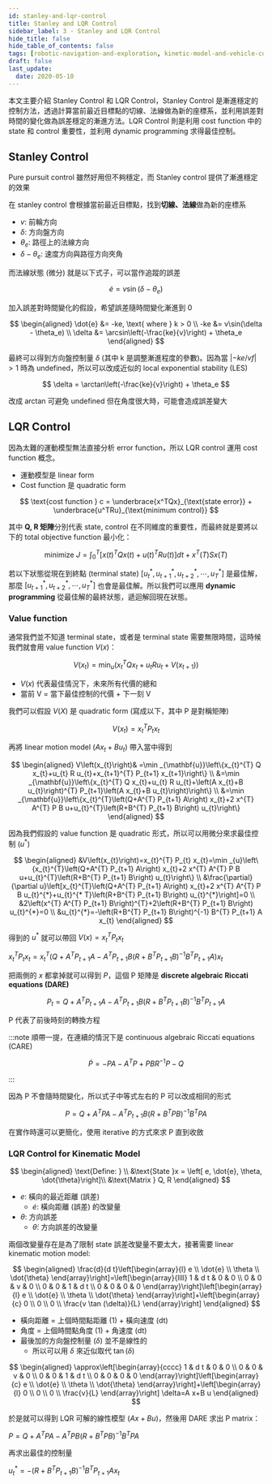 ```yaml
---
id: stanley-and-lqr-control
title: Stanley and LQR Control
sidebar_label: 3 - Stanley and LQR Control
hide_title: false
hide_table_of_contents: false
tags: [robotic-navigation-and-exploration, kinetic-model-and-vehicle-control]
draft: false
last_update:
  date: 2020-05-10
---
```


本文主要介紹 Stanley Control 和 LQR Control，Stanley Control 是漸進穩定的控制方法，透過計算當前最近目標點的切線、法線做為新的座標系，並利用誤差對時間的變化做為誤差穩定的漸進方法。LQR Control 則是利用 cost function 中的 state 和 control 重要性，並利用 dynamic programming 求得最佳控制。

## Stanley Control

Pure pursuit control 雖然好用但不夠穩定，而 Stanley control 提供了漸進穩定的效果

<fig
  src="/img/learning/robotic-navigation-and-exploration/01-kinetic-model-and-vehicle-control/stanley_control.png"
  caption="Stanley Control"
/>

在 stanley control 會根據當前最近目標點，找到**切線、法線**做為新的座標系

- $v$: 前輪方向
- $\delta$: 方向盤方向
- $\theta_e$: 路徑上的法線方向
- $\delta - \theta_e$: 速度方向與路徑方向夾角

而法線狀態 (微分) 就是以下式子，可以當作追蹤的誤差

$$
\dot{e} = v\sin(\delta - \theta_e)
$$

加入誤差對時間變化的假設，希望誤差隨時間變化漸進到 0

$$
\begin{aligned}
\dot{e} &= -ke, \text{ where } k > 0  \\
 -ke &= v\sin(\delta - \theta_e) \\
\delta &= \arcsin\left(-\frac{ke}{v}\right) + \theta_e
\end{aligned}
$$

最終可以得到方向盤控制量 $\delta$ (其中 k 是調整漸進程度的參數)。因為當 $\lvert -ke/vf \rvert > 1$ 時為 undefined，所以可以改成近似的 local exponential stability (LES)

$$
\delta = \arctan\left(-\frac{ke}{v}\right) + \theta_e
$$

改成 arctan 可避免 undefined 但在角度很大時，可能會造成誤差變大

## LQR Control

因為太難的運動模型無法直接分析 error function，所以 LQR control 運用 cost function 概念。

- 運動模型是 linear form
- Cost function 是 quadratic form

$$
\text{cost function } c = \underbrace{x^TQx}_{\text{state error}} + \underbrace{u^TRu}_{\text{minimum control}}
$$

其中 **Q, R 矩陣**分別代表 state, control 在不同維度的重要性，而最終就是要將以下的 total objective function 最小化：

$$
\text{minimize } J = \int_0^T \left[x(t)^TQx(t) + u(t)^TRu(t)\right]dt + x^T(T) Sx(T)
$$

若以下狀態從現在到終點 (terminal state) $\left[ u_t^\ast ,u_{t+1}^\ast , u_{t+2}^\ast , \cdots , u_T^\ast  \right]$ 是最佳解，那麼 $\left[ u_{t+1}^\ast , u_{t+2}^\ast , \cdots , u_T^\ast  \right]$ 也會是最佳解。所以我們可以應用 **dynamic programming** 從最佳解的最終狀態，遞迴解回現在狀態。

### Value function

通常我們並不知道 terminal state，或者是 terminal state 需要無限時間，這時候我們就會用 value function $V(x)$：

$$
V(x_t) = \min_u \left( x_t^TQx_t + u_tRu_t + V(x_{t+1}) \right)
$$

- $V(x)$ 代表最佳情況下，未來所有代價的總和
- 當前 V = 當下最佳控制的代價 + 下一刻 V

我們可以假設 $V(X)$ 是 quadratic form (寫成以下，其中 P 是對稱矩陣)

$$
V(x_t) = x_t^T P_t x_t
$$

再將 linear motion model ($Ax_t+Bu_t$) 帶入當中得到

$$
\begin{aligned}
V\left(x_{t}\right)&
=\min _{\mathbf{u}}\left\{x_{t}^{T} Q x_{t}+u_{t} R u_{t}+x_{t+1}^{T} P_{t+1} x_{t+1}\right\}
\\
&=\min _{\mathbf{u}}\left\{x_{t}^{T} Q x_{t}+u_{t} R u_{t}+\left(A x_{t}+B u_{t}\right)^{T} P_{t+1}\left(A x_{t}+B u_{t}\right)\right\}
\\
&=\min _{\mathbf{u}}\left\{x_{t}^{T}\left(Q+A^{T} P_{t+1} A\right) x_{t}+2 x^{T} A^{T} P B u+u_{t}^{T}\left(R+B^{T} P_{t+1} B\right) u_{t}\right\}
\end{aligned}
$$

因為我們假設的 value function 是 quadratic 形式，所以可以用微分來求最佳控制 ($u^\ast$)

$$
\begin{aligned}
&V\left(x_{t}\right)=x_{t}^{T} P_{t} x_{t}=\min _{u}\left\{x_{t}^{T}\left(Q+A^{T} P_{t+1} A\right) x_{t}+2 x^{T} A^{T} P B u+u_{t}^{T}\left(R+B^{T} P_{t+1} B\right) u_{t}\right\}
\\
&\frac{\partial}{\partial u}\left[x_{t}^{T}\left(Q+A^{T} P_{t+1} A\right) x_{t}+2 x^{T} A^{T} P B u_{t}^{*}+u_{t}^{* T}\left(R+B^{T} P_{t+1} B\right) u_{t}^{*}\right]=0
\\
&2\left(x^{T} A^{T} P_{t+1} B\right)^{T}+2\left(R+B^{T} P_{t+1} B\right) u_{t}^{*}=0
\\
&u_{t}^{*}=-\left(R+B^{T} P_{t+1} B\right)^{-1} B^{T} P_{t+1} A x_{t}
\end{aligned}
$$

得到的 $u^\ast$ 就可以帶回 $V(x) = x_t^TP_tx_t$

$x_{t}^{T} P_{t} x_{t}=x_{t}^{T}\left(Q+A^{T} P_{t+1} A-A^{T} P_{t+1} B\left(R+B^{T} P_{t+1} B\right)^{-1} B^{T} P_{t+1} A\right) x_{t}$

把兩側的 $x$ 都拿掉就可以得到 $P$，這個 P 矩陣是 **discrete algebraic Riccati equations (DARE)**

$$
P_{t}=Q+A^{T} P_{t+1} A-A^{T} P_{t+1} B\left(R+B^{T} P_{t+1} B\right)^{-1} B^{T} P_{t+1} A
$$

P 代表了前後時刻的轉換方程

:::note
順帶一提，在連續的情況下是 continuous algebraic Riccati equations (CARE)

$$
\dot{P}=-P A-A^{T} P+P B R^{-1} P-Q
$$

:::

因為 P 不會隨時間變化，所以式子中等式左右的 P 可以改成相同的形式

$$
P=Q+A^{T} P A-A^{T} P_{t+1} B\left(R+B^{T} P B\right)^{-1} B^{T} P A
$$

在實作時還可以更簡化，使用 iterative 的方式來求 P 直到收斂

<fig
  src="/img/learning/robotic-navigation-and-exploration/01-kinetic-model-and-vehicle-control/iteratively_find_riccati_equation.png"
  caption="Iteratively find Riccati equation"
/>

### LQR Control for Kinematic Model

$$
\begin{aligned}
\text{Define: } \\
&\text{State }x = \left[ e, \dot{e}, \theta, \dot{\theta}\right]\\
&\text{Matrix } Q, R
\end{aligned}
$$

- $e$: 橫向的最近距離 (誤差)
  - $\dot{e}$: 橫向距離 (誤差) 的改變量
- $\theta$: 方向誤差
  - $\dot{\theta}$: 方向誤差的改變量

兩個改變量存在是為了限制 state 誤差改變量不要太大，接著需要 linear kinematic motion model:

$$
\begin{aligned}
\frac{d}{d t}\left[\begin{array}{l}
e \\
\dot{e} \\
\theta \\
\dot{\theta}
\end{array}\right]=\left[\begin{array}{llll}
1 & d t & 0 & 0 \\
0 & 0 & v & 0 \\
0 & 0 & 1 & d t \\
0 & 0 & 0 & 0
\end{array}\right]\left[\begin{array}{l}
e \\
\dot{e} \\
\theta \\
\dot{\theta}
\end{array}\right]+\left[\begin{array}{c}
0 \\
0 \\
0 \\
\frac{v \tan (\delta)}{L}
\end{array}\right]
\end{aligned}
$$

- 橫向距離 = 上個時間點距離 (1) + 橫向速度 (dt)
- 角度 = 上個時間點角度 (1) + 角速度 (dt)
- 最後加的方向盤控制量 ($\delta$) 並不是線性的
  - 所以可以用 $\delta$ 來近似取代 $\tan(\delta)$

$$
\begin{aligned}
\approx\left[\begin{array}{cccc}
1 & d t & 0 & 0 \\
0 & 0 & v & 0 \\
0 & 0 & 1 & d t \\
0 & 0 & 0 & 0
\end{array}\right]\left[\begin{array}{c}
e \\
\dot{e} \\
\theta \\
\dot{\theta}
\end{array}\right]+\left[\begin{array}{l}
0 \\
0 \\
0 \\
\frac{v}{L}
\end{array}\right] \delta=A x+B u
\end{aligned}
$$

於是就可以得到 LQR 可解的線性模型 ($Ax + Bu$)，然後用 DARE 求出 P matrix：

$P=Q+A^{T} P A-A^{T} P B\left(R+B^{T} P B\right)^{-1} B^{T} P A$

再求出最佳的控制量

$u_{t}^{*}=-\left(R+B^{T} P_{t+1} B\right)^{-1} B^{T} P_{t+1} A x_{t}$
